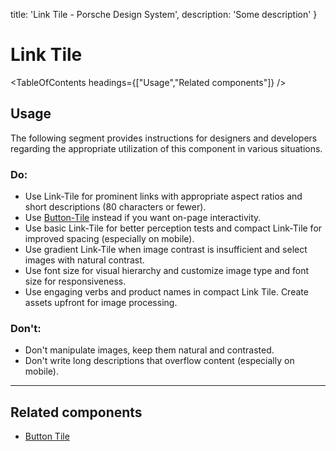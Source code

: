 
  title: 'Link Tile - Porsche Design System',
  description: 'Some description'
}

# Link Tile <ComponentStatus tagName="p-link-tile"></ComponentStatus>

<TableOfContents headings={["Usage","Related components"]} />

## Usage

The following segment provides instructions for designers and developers regarding the appropriate utilization of this
component in various situations.

### Do:

- Use Link-Tile for prominent links with appropriate aspect ratios and short descriptions (80 characters or fewer).
- Use [Button-Tile](/components/button-tile) instead if you want on-page interactivity.
- Use basic Link-Tile for better perception tests and compact Link-Tile for improved spacing (especially on mobile).
- Use gradient Link-Tile when image contrast is insufficient and select images with natural contrast.
- Use font size for visual hierarchy and customize image type and font size for responsiveness.
- Use engaging verbs and product names in compact Link Tile. Create assets upfront for image processing.

### Don't:

- Don't manipulate images, keep them natural and contrasted.
- Don't write long descriptions that overflow content (especially on mobile).

---

## Related components

- [Button Tile](/components/button-tile)